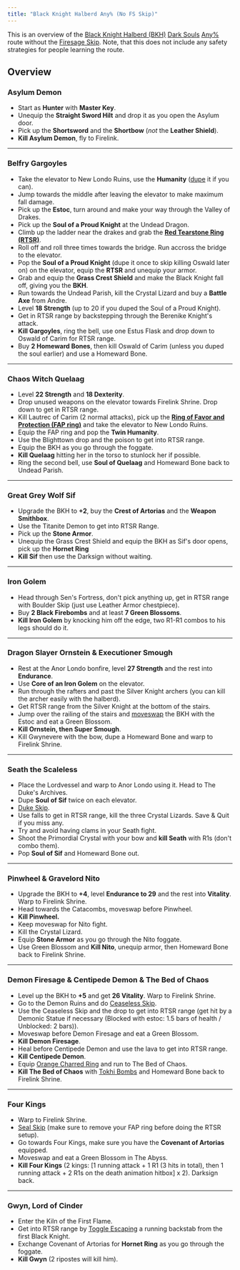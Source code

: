 ```yaml
---
title: "Black Knight Halberd Any% (No FS Skip)"
---
```


This is an overview of the [Black Knight Halberd (BKH)](https://darksouls.wikidot.com/black-knight-halberd) [Dark Souls](/darksouls) [Any%](/any-darksouls) route without the [Firesage Skip](/darksouls/firesage-skip). Note, that this does not include any safety strategies for people learning the route.

## Overview

### Asylum Demon

- Start as **Hunter** with **Master Key**.
- Unequip the **Straight Sword Hilt** and drop it as you open the Asylum door.
- Pick up the **Shortsword** and the **Shortbow** (_not_ the **Leather Shield**).
- **Kill Asylum Demon**, fly to Firelink.

---

### Belfry Gargoyles

- Take the elevator to New Londo Ruins, use the **Humanity** ([dupe](/darksouls/item-dupe) it if you can).
- Jump towards the middle after leaving the elevator to make maximum fall damage.
- Pick up the **Estoc**, turn around and make your way through the Valley of Drakes.
- Pick up the **Soul of a Proud Knight** at the Undead Dragon.
- Climb up the ladder near the drakes and grab the **[Red Tearstone Ring (RTSR)](https://darksouls.wikidot.com/red-tearstone-ring)**.
- Roll off and roll three times towards the bridge. Run accross the bridge to the elevator.
- Pop the **Soul of a Proud Knight** (dupe it once to skip killing Oswald later on) on the elevator, equip the **RTSR** and unequip your armor.
- Grab and equip the **Grass Crest Shield** and make the Black Knight fall off, giving you the **BKH**.
- Run towards the Undead Parish, kill the Crystal Lizard and buy a **Battle Axe** from Andre.
- Level **18 Strength** (up to 20 if you duped the Soul of a Proud Knight).
- Get in RTSR range by backstepping through the Berenike Knight's attack.
- **Kill Gargoyles**, ring the bell, use one Estus Flask and drop down to Oswald of Carim for RTSR range.
- Buy **2 Homeward Bones**, then kill Oswald of Carim (unless you duped the soul earlier) and use a Homeward Bone.

---

### Chaos Witch Quelaag

- Level **22 Strength** and **18 Dexterity**.
- Drop unused weapons on the elevator towards Firelink Shrine. Drop down to get in RTSR range.
- Kill Lautrec of Carim (2 normal attacks), pick up the **[Ring of Favor and Protection (FAP ring)](https://darksouls.wikidot.com/ring-of-favor-and-protection)** and take the elevator to New Londo Ruins.
- Equip the FAP ring and pop the **Twin Humanity**.
- Use the Blighttown drop and the poison to get into RTSR range.
- Equip the BKH as you go through the foggate.
- **Kill Quelaag** hitting her in the torso to stunlock her if possible.
- Ring the second bell, use **Soul of Quelaag** and Homeward Bone back to Undead Parish.

---

### Great Grey Wolf Sif

- Upgrade the BKH to **+2**, buy the **Crest of Artorias** and the **Weapon Smithbox**.
- Use the Titanite Demon to get into RTSR Range.
- Pick up the **Stone Armor**.
- Unequip the Grass Crest Shield and equip the BKH as Sif's door opens, pick up the **Hornet Ring**
- **Kill Sif** then use the Darksign without waiting.

---

### Iron Golem

- Head through Sen's Fortress, don't pick anything up, get in RTSR range with Boulder Skip (just use Leather Armor chestpiece).
- Buy **2 Black Firebombs** and at least **7 Green Blossoms**.
- **Kill Iron Golem** by knocking him off the edge, two R1-R1 combos to his legs should do it.

---

### Dragon Slayer Ornstein & Executioner Smough

- Rest at the Anor Londo bonfire, level **27 Strength** and the rest into **Endurance**.
- Use **Core of an Iron Golem** on the elevator.
- Run through the rafters and past the Silver Knight archers (you can kill the archer easily with the halberd).
- Get RTSR range from the Silver Knight at the bottom of the stairs.
- Jump over the railing of the stairs and [moveswap](/moveswap) the BKH with the Estoc and eat a Green Blossom.
- **Kill Ornstein, then Super Smough**.
- Kill Gwynevere with the bow, dupe a Homeward Bone and warp to Firelink Shrine.

---

### Seath the Scaleless

- Place the Lordvessel and warp to Anor Londo using it. Head to The Duke's Archives.
- Dupe **Soul of Sif** twice on each elevator.
- [Duke Skip](/duke-skip).
- Use falls to get in RTSR range, kill the three Crystal Lizards. Save & Quit if you miss any.
- Try and avoid having clams in your Seath fight.
- Shoot the Primordial Crystal with your bow and **kill Seath** with R1s (don't combo them).
- Pop **Soul of Sif** and Homeward Bone out.

---

### Pinwheel & Gravelord Nito

- Upgrade the BKH to **+4**, level **Endurance to 29** and the rest into **Vitality**. Warp to Firelink Shrine.
- Head towards the Catacombs, moveswap before Pinwheel.
- **Kill Pinwheel.**
- Keep moveswap for Nito fight.
- Kill the Crystal Lizard.
- Equip **Stone Armor** as you go through the Nito foggate.
- Use Green Blossom and **Kill Nito**, unequip armor, then Homeward Bone back to Firelink Shrine.

---

### Demon Firesage & Centipede Demon & The Bed of Chaos

- Level up the BKH to **+5** and get **26 Vitality**. Warp to Firelink Shrine.
- Go to the Demon Ruins and do [Ceaseless Skip](/ceaseless-skip).
- Use the Ceaseless Skip and the drop to get into RTSR range (get hit by a Demonic Statue if necessary (Blocked with estoc: 1.5 bars of health / Unblocked: 2 bars)).
- Moveswap before Demon Firesage and eat a Green Blossom.
- **Kill Demon Firesage**.
- Heal before Centipede Demon and use the lava to get into RTSR range.
- **Kill Centipede Demon**.
- Equip [Orange Charred Ring](https://darksouls.wikidot.com/orange-charred-ring) and run to The Bed of Chaos.
- **Kill The Bed of Chaos** with [Tokhi Bombs](/tokhi-bombs) and Homeward Bone back to Firelink Shrine.

---

### Four Kings

- Warp to Firelink Shrine.
- [Seal Skip](/seal-skip) (make sure to remove your FAP ring before doing the RTSR setup).
- Go towards Four Kings, make sure you have the **Covenant of Artorias** equipped.
- Moveswap and eat a Green Blossom in The Abyss.
- **Kill Four Kings** (2 kings: \[1 running attack + 1 R1 (3 hits in total), then 1 running attack + 2 R1s on the death animation hitbox] x 2). Darksign back.

---

### Gwyn, Lord of Cinder

- Enter the Kiln of the First Flame.
- Get into RTSR range by [Toggle Escaping](/index.php?title=Toggle_Escape&action=edit&redlink=1 'Toggle Escape (page does not exist)') a running backstab from the first Black Knight.
- Exchange Covenant of Artorias for **Hornet Ring** as you go through the foggate.
- **Kill Gwyn** (2 ripostes will kill him).
